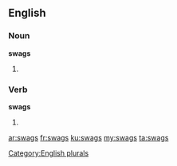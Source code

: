 ==English==

===Noun===
'''swags'''

# {{plural of|swag}}

===Verb===
'''swags'''

# {{en-third-person singular of|swag}}

[[Category:English plurals]]

[[ar:swags]]
[[fr:swags]]
[[ku:swags]]
[[my:swags]]
[[ta:swags]]